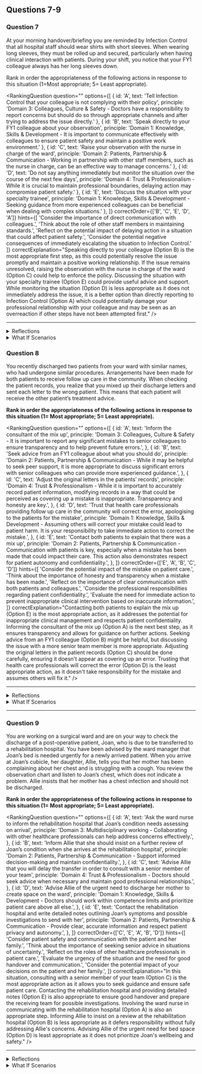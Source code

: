 ## Questions 7-9


### Question 7

At your morning handover/briefing you are reminded by Infection Control that all hospital staff should wear shirts with short sleeves. When wearing long sleeves, they must be rolled up and secured, particularly when having clinical interaction with patients. During your shift, you notice that your FY1 colleague always has her long sleeves down.

Rank in order the appropriateness of the following actions in response to this situation (1=Most appropriate; 5= Least appropriate).

<RankingQuestion
  question=""
  options={[
    {
      id: 'A',
      text: 'Tell Infection Control that your colleague is not complying with their policy',
      principle: 'Domain 3: Colleagues, Culture & Safety - Doctors have a responsibility to report concerns but should do so through appropriate channels and after trying to address the issue directly.'
    },
    {
      id: 'B',
      text: 'Speak directly to your FY1 colleague about your observation',
      principle: 'Domain 1: Knowledge, Skills & Development - It is important to communicate effectively with colleagues to ensure patient safety and maintain a positive work environment.'
    },
    {
      id: 'C',
      text: 'Raise your observation with the nurse in charge of the ward',
      principle: 'Domain 2: Patients, Partnership & Communication - Working in partnership with other staff members, such as the nurse in charge, can be an effective way to manage concerns.'
    },
    {
      id: 'D',
      text: 'Do not say anything immediately but monitor the situation over the course of the next few days',
      principle: 'Domain 4: Trust & Professionalism - While it is crucial to maintain professional boundaries, delaying action may compromise patient safety.'
    },
    {
      id: 'E',
      text: 'Discuss the situation with your specialty trainee',
      principle: 'Domain 1: Knowledge, Skills & Development - Seeking guidance from more experienced colleagues can be beneficial when dealing with complex situations.'
    },
  ]}
  correctOrder={['B', 'C', 'E', 'D', 'A']}
  hints={[
    'Consider the importance of direct communication with colleagues.',
    'Think about the role of other staff members in maintaining standards.',
    'Reflect on the potential impact of delaying action in a situation that could affect patient safety.',
    'Consider the potential negative consequences of immediately escalating the situation to Infection Control.'
  ]}
  correctExplanation="Speaking directly to your colleague (Option B) is the most appropriate first step, as this could potentially resolve the issue promptly and maintain a positive working relationship. If the issue remains unresolved, raising the observation with the nurse in charge of the ward (Option C) could help to enforce the policy. Discussing the situation with your specialty trainee (Option E) could provide useful advice and support. While monitoring the situation (Option D) is less appropriate as it does not immediately address the issue, it is a better option than directly reporting to Infection Control (Option A) which could potentially damage your professional relationship with your colleague and may be seen as an overreaction if other steps have not been attempted first."
/>

---

<details>
<summary>Reflections</summary>

**If you ranked Option A higher...**

Consider the potential impact on your working relationship with your colleague. Reporting concerns should be done through appropriate channels and usually as a last resort after other attempts to resolve the issue have been made. 

**If you ranked Option D higher...**

Reflect on the importance of timely action in situations that could affect patient safety. While monitoring the situation could provide more information, it may also delay necessary action.

**If you ranked Option E higher than B or C...**

While seeking advice from a specialty trainee can be helpful, it is also important to be proactive in addressing issues directly or with the help of other immediate team members.

</details>

<details>
<summary>What If Scenarios</summary>

**What if your FY1 colleague continues to wear her sleeves down even after you've spoken to her?**

Consider escalating the issue to the nurse in charge of the ward or your specialty trainee. It's important to ensure patient safety and adherence to hospital policies.

**What if your colleague explains that she has a medical condition that requires her to keep her sleeves down?**

In this case, a discussion with your specialty trainee or a more senior staff member may be necessary to figure out a solution that respects your colleague's needs while also adhering to Infection Control policies.

**What if you notice multiple colleagues not adhering to the short sleeves policy?**

This could indicate a broader issue that needs to be addressed at a higher level. After attempting to address the issue with your colleagues, consider raising the concern with your specialty trainee or Infection Control.

</details>

### Question 8

You recently discharged two patients from your ward with similar names, who had undergone similar procedures. Arrangements have been made for both patients to receive follow up care in the community. When checking the patient records, you realize that you mixed up their discharge letters and sent each letter to the wrong patient. This means that each patient will receive the other patient’s treatment advice.

**Rank in order the appropriateness of the following actions in response to this situation (1= Most appropriate; 5= Least appropriate).**

<RankingQuestion
  question=""
  options={[
    {
      id: 'A',
      text: 'Inform the consultant of the mix up',
      principle: 'Domain 3: Colleagues, Culture & Safety - It is important to report any significant mistakes to senior colleagues to ensure transparency and to help prevent future errors.',
    },
    {
      id: 'B',
      text: 'Seek advice from an FY1 colleague about what you should do',
      principle: 'Domain 2: Patients, Partnership & Communication - While it may be helpful to seek peer support, it is more appropriate to discuss significant errors with senior colleagues who can provide more experienced guidance.',
    },
    {
      id: 'C',
      text: 'Adjust the original letters in the patients’ records',
      principle: 'Domain 4: Trust & Professionalism - While it is important to accurately record patient information, modifying records in a way that could be perceived as covering up a mistake is inappropriate. Transparency and honesty are key.',
    },
    {
      id: 'D',
      text: 'Trust that health care professionals providing follow up care in the community will correct the error, apologising to the patients for the mistake',
      principle: 'Domain 1: Knowledge, Skills & Development - Assuming others will correct your mistake could lead to patient harm. It is your responsibility to take immediate action to correct the mistake.',
    },
    {
      id: 'E',
      text: 'Contact both patients to explain that there was a mix up',
      principle: 'Domain 2: Patients, Partnership & Communication - Communication with patients is key, especially when a mistake has been made that could impact their care. This action also demonstrates respect for patient autonomy and confidentiality.',
    },
  ]}
  correctOrder={['E', 'A', 'B', 'C', 'D']}
  hints={[
    'Consider the potential impact of the mistake on patient care.',
    'Think about the importance of honesty and transparency when a mistake has been made.',
    'Reflect on the importance of clear communication with both patients and colleagues.',
    'Consider the professional responsibilities regarding patient confidentiality.',
    'Evaluate the need for immediate action to prevent inappropriate clinical intervention based on inaccurate information.',
  ]}
  correctExplanation="Contacting both patients to explain the mix up (Option E) is the most appropriate action, as it addresses the potential for inappropriate clinical management and respects patient confidentiality. Informing the consultant of the mix up (Option A) is the next best step, as it ensures transparency and allows for guidance on further actions. Seeking advice from an FY1 colleague (Option B) might be helpful, but discussing the issue with a more senior team member is more appropriate. Adjusting the original letters in the patient records (Option C) should be done carefully, ensuring it doesn't appear as covering up an error. Trusting that health care professionals will correct the error (Option D) is the least appropriate action, as it doesn't take responsibility for the mistake and assumes others will fix it."
/>

---

<details>
<summary>Reflections</summary>

**If you ranked Option A higher**

Reflect on the importance of direct communication with patients when a mistake has been made. How could this action demonstrate respect for patient autonomy and confidentiality?

**If you ranked Option B higher**

Consider the value of discussing significant errors with senior colleagues. How might their experience and guidance help in such situations?

**If you ranked Option C higher**

Think about the potential implications of adjusting original patient records. How could this action be perceived as covering up a mistake?

**If you ranked Option D higher**

Reflect on the responsibility to take immediate action when a mistake has been made. How could trusting others to correct your error potentially lead to patient harm?

</details>

<details>
<summary>What If Scenarios</summary>

**What if one of the patients becomes upset when informed of the mix up?**

It's important to apologize sincerely, explain the steps taken to correct the mistake, and reassure the patient that measures will be put in place to prevent such errors in the future.

**What if the consultant criticizes you for the mistake?**

Constructive criticism can be difficult to accept, but it's important for learning and improvement. Reflect on the mistake, accept responsibility, and discuss strategies to prevent similar errors in the future.

**What if you discover that the mix-up has led to inappropriate clinical intervention for one of the patients?**

This is a serious situation. Promptly inform the consultant, apologize to the patient, and take necessary steps to correct the intervention and prevent further harm.

</details>

---

### Question 9

You are working on a surgical ward and are on your way to check the discharge of a post-operative patient, Joan, who is due to be transferred to a rehabilitation hospital. You have been advised by the ward manager that Joan’s bed is needed urgently for a newly arrived patient. When you arrive at Joan’s cubicle, her daughter, Allie, tells you that her mother has been complaining about her chest and is struggling with a cough. You review the observation chart and listen to Joan’s chest, which does not indicate a problem. Allie insists that her mother has a chest infection and should not be discharged.

**Rank in order the appropriateness of the following actions in response to this situation (1= Most appropriate; 5= Least appropriate).**

<RankingQuestion
  question=""
  options={[
    {
      id: 'A',
      text: 'Ask the ward nurse to inform the rehabilitation hospital that Joan’s condition needs assessing on arrival',
      principle: 'Domain 3: Multidisciplinary working - Collaborating with other healthcare professionals can help address concerns effectively.',
    },
    {
      id: 'B',
      text: 'Inform Allie that she should insist on a further review of Joan’s condition when she arrives at the rehabilitation hospital',
      principle: 'Domain 2: Patients, Partnership & Communication - Support informed decision-making and maintain confidentiality.',
    },
    {
      id: 'C',
      text: 'Advise Allie that you will delay the transfer in order to consult with a senior member of your team',
      principle: 'Domain 4: Trust & Professionalism - Doctors should seek advice when necessary and maintain good professional relationships.',
    },
    {
      id: 'D',
      text: 'Advise Allie of the urgent need to discharge her mother to create space on the ward',
      principle: 'Domain 1: Knowledge, Skills & Development - Doctors should work within competence limits and prioritize patient care above all else.',
    },
    {
      id: 'E',
      text: 'Contact the rehabilitation hospital and write detailed notes outlining Joan’s symptoms and possible investigations to send with her',
      principle: 'Domain 2: Patients, Partnership & Communication - Provide clear, accurate information and respect patient privacy and autonomy.',
    },
  ]}
  correctOrder={['C', 'E', 'A', 'B', 'D']}
  hints={[
    'Consider patient safety and communication with the patient and her family.',
    'Think about the importance of seeking senior advice in situations of uncertainty.',
    'Reflect on the roles of other healthcare professionals in patient care.',
    'Evaluate the urgency of the situation and the need for good handover and communication.',
    'Consider the potential impact of your decisions on the patient and her family.',
  ]}
  correctExplanation="In this situation, consulting with a senior member of your team (Option C) is the most appropriate action as it allows you to seek guidance and ensure safe patient care. Contacting the rehabilitation hospital and providing detailed notes (Option E) is also appropriate to ensure good handover and prepare the receiving team for possible investigations. Involving the ward nurse in communicating with the rehabilitation hospital (Option A) is also an appropriate step. Informing Allie to insist on a review at the rehabilitation hospital (Option B) is less appropriate as it defers responsibility without fully addressing Allie's concerns. Advising Allie of the urgent need for bed space (Option D) is least appropriate as it does not prioritize Joan's wellbeing and safety."
/>

---

<details>
<summary>Reflections</summary>

**If you ranked Option A higher**

Consider how deferring responsibility to the ward nurse might affect the quality of care Joan receives. Reflect on your role in ensuring effective handover and communication.

**If you ranked Option B higher**

Think about the potential impact on Allie and Joan of deferring responsibility to them. Reflect on your role in addressing patient concerns and ensuring safe care.

**If you ranked Option D higher than C or E**

Consider how prioritizing ward space over patient safety might affect Joan's wellbeing and safety. Reflect on the importance of patient-centred care and professional responsibility.

</details>

<details>
<summary>What If Scenarios</summary>

**What if Allie becomes upset and aggressive when you advise a delay in Joan's transfer?**

Remain professional and empathetic, explaining the reasons for the delay and your concern for Joan's wellbeing. Consider involving a senior colleague or patient advocate if needed.

**What if the ward manager insists on Joan's immediate discharge despite Allie's concerns?**

Maintain patient safety as a priority and respectfully express your concerns to the ward manager. Seek advice from a senior colleague if necessary.

**What if Joan herself insists on being discharged despite her symptoms?**

Discuss the potential risks and benefits with Joan, ensuring she understands the importance of addressing her symptoms before discharge. Consider seeking a senior opinion if Joan persists.

</details>
